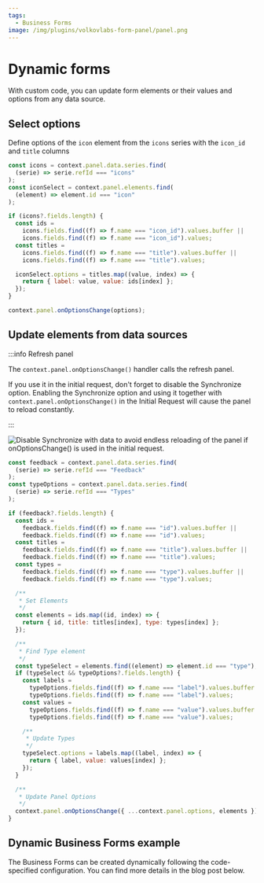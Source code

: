 ```yaml
---
tags:
  - Business Forms
image: /img/plugins/volkovlabs-form-panel/panel.png
---
```



# Dynamic forms

With custom code, you can update form elements or their values and options from any data source.

<Youtube
  id="RSVH1bSBNl8"
  title="Static and dynamic form elements of Data Manipulation Panel."
/>

## Select options

Define options of the `icon` element from the `icons` series with the `icon_id` and `title` columns

```js
const icons = context.panel.data.series.find(
  (serie) => serie.refId === "icons"
);
const iconSelect = context.panel.elements.find(
  (element) => element.id === "icon"
);

if (icons?.fields.length) {
  const ids =
    icons.fields.find((f) => f.name === "icon_id").values.buffer ||
    icons.fields.find((f) => f.name === "icon_id").values;
  const titles =
    icons.fields.find((f) => f.name === "title").values.buffer ||
    icons.fields.find((f) => f.name === "title").values;

  iconSelect.options = titles.map((value, index) => {
    return { label: value, value: ids[index] };
  });
}

context.panel.onOptionsChange(options);
```

## Update elements from data sources

:::info Refresh panel

The `context.panel.onOptionsChange()` handler calls the refresh panel.

If you use it in the initial request, don't forget to disable the Synchronize option.
Enabling the Synchronize option and using it together with `context.panel.onOptionsChange()` in the Initial Request will cause the panel to reload constantly.

:::

<Image
  title="Disable Synchronize with data to avoid endless reloading of the panel if onOptionsChange() is used in the initial request."
  src="/img/plugins/volkovlabs-form-panel/infinity-reload.png"
/>

```js
const feedback = context.panel.data.series.find(
  (serie) => serie.refId === "Feedback"
);
const typeOptions = context.panel.data.series.find(
  (serie) => serie.refId === "Types"
);

if (feedback?.fields.length) {
  const ids =
    feedback.fields.find((f) => f.name === "id").values.buffer ||
    feedback.fields.find((f) => f.name === "id").values;
  const titles =
    feedback.fields.find((f) => f.name === "title").values.buffer ||
    feedback.fields.find((f) => f.name === "title").values;
  const types =
    feedback.fields.find((f) => f.name === "type").values.buffer ||
    feedback.fields.find((f) => f.name === "type").values;

  /**
   * Set Elements
   */
  const elements = ids.map((id, index) => {
    return { id, title: titles[index], type: types[index] };
  });

  /**
   * Find Type element
   */
  const typeSelect = elements.find((element) => element.id === "type");
  if (typeSelect && typeOptions?.fields.length) {
    const labels =
      typeOptions.fields.find((f) => f.name === "label").values.buffer ||
      typeOptions.fields.find((f) => f.name === "label").values;
    const values =
      typeOptions.fields.find((f) => f.name === "value").values.buffer ||
      typeOptions.fields.find((f) => f.name === "value").values;

    /**
     * Update Types
     */
    typeSelect.options = labels.map((label, index) => {
      return { label, value: values[index] };
    });
  }

  /**
   * Update Panel Options
   */
  context.panel.onOptionsChange({ ...context.panel.options, elements });
}
```

## Dynamic Business Forms example

The Business Forms can be created dynamically following the code-specified configuration.
You can find more details in the blog post below.

<BlogPost id="form-panel-server-based-elements-20240428" />
